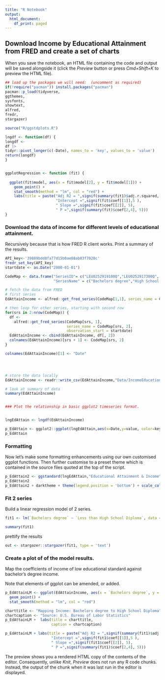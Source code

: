 ```yaml
---
title: "R Notebook"
output:
  html_document:
    df_print: paged
---
```


## Download Income by Educational Attainment from FRED and create a set of charts

When you save the notebook, an HTML file containing the code and output will be saved alongside it (click the *Preview* button or press *Cmd+Shift+K* to preview the HTML file).

```r
## load up the packages we will need:  (uncomment as required)
if(!require("pacman")) install.packages("pacman")
pacman::p_load(tidyverse,
ggthemes,
sysfonts,
showtext,
alfred,
fredr,
stargazer)

source("R/ggstdplots.R")

lngdf <- function(df) {
longdf <-
df |>
tidyr::pivot_longer(c(-Date), names_to = 'key', values_to = 'value')
return(longdf)
}


ggplotRegression <- function (fit) {
  
  ggplot(fit$model, aes(x = fit$model[2], y = fit$model[1])) + 
    geom_point() +
    stat_smooth(method = "lm", col = "red") +
    labs(title = paste("Adj R2 = ",signif(summary(fit1)$adj.r.squared, 5),
                       "Intercept =",signif(fit$coef[[1]],5 ),
                       " Slope =",signif(fit$coef[[2]], 5),
                       " P =",signif(summary(fit)$coef[2,4], 5)))
}


```

### Download the data of income for different levels of educational attainment.

Recursively because that is how FRED R client works. Print a summary of the results.

```r

API_key<-'39889bdd8fa77d15b0ae08ab03f7020c'
fredr_set_key(API_key)
startdate <- as.Date("2000-01-01")

CodeMap <- data.frame("SeriesID"= c("LEU0252919100Q","LEU0252917300Q",	"LEU0252916700Q"),
                      "SeriesName" = c("Bachelors degree","High School diploma only", "Less than High School Diploma"))

# fetch the data from FRED
# first series
EdAttainIncome <- alfred::get_fred_series(CodeMap[1,1], series_name = CodeMap[1,2], observation_start = startdate)

# then loop for other series, starting with second row
for(srs in 2:nrow(CodeMap)) {
  df <-
    alfred::get_fred_series(CodeMap[srs, 1],
                            series_name = CodeMap[srs, 2],
                            observation_start = startdate)
  EdAttainIncome <- cbind(EdAttainIncome, df[, 2])
  colnames(EdAttainIncome)[srs + 1] <- CodeMap[srs, 2]
}

colnames(EdAttainIncome)[1] <- "Date"




# store the data locally
EdAttainIncome <- readr::write_csv(EdAttainIncome,"Data/IncomeEducationalAttainment.csv")
```

```r
# look at summary of data
summary(EdAttainIncome)


### Plot the relationship in basic ggplot2 timeseries format.


lngEdAttain <- lngdf(EdAttainIncome)

p_EdAttain <- ggplot2::ggplot(lngEdAttain,aes(x=Date,y=value, color=key)) + geom_line()
p_EdAttain
```

### Formatting

Now let's make some formatting enhancements using our own customised ggplot functions. Then further customise to a preset theme which is contained in the source files quoted at the top of the script.

```r
p_EdAttain2 <- ggstandard(lngEdAttain,"Educational Attainment & Income","Source:  U.S. Bureau of Labor Statistics, HedgeAnalytics","5 years","US$ weekly")
p_EdAttain2
p_EdAttain2 + darktheme + theme(legend.position = 'bottom') + scale_color_HA_qualitative()
```

### Fit 2 series

Build a linear regression model of 2 series.

```r
fit1 <- lm(`Bachelors degree` ~ `Less than High School Diploma`, data = EdAttainIncome)

summary(fit1)


```
prettify the results

```r
out <- stargazer::stargazer(fit1, type = 'text')
```
### Create a plot of of the model results.

Map the coefficients of income of low educational standard against bachelor's degree income.

Note that elements of ggplot can be amended, or added.

```r
p_EdAttainLM <- ggplot(EdAttainIncome, aes(x = `Bachelors degree`, y = `Less than High School Diploma`)) + 
  geom_point() +
  stat_smooth(method = "lm", col = "red")

charttitle <- "Mapping Income: Bachelors degree to High School Diploma"
chartcaption <- "Source: U.S. Bureau of Labor Statistics"
p_EdAttainLM +  labs(title = charttitle,
                     caption = chartcaption) 

p_EdAttainLM + labs(title = paste("Adj R2 = ",signif(summary(fit1)$adj.r.squared, 5),
                     "Intercept =",signif(fit1$coef[[1]],5 ),
                     " Slope =",signif(fit1$coef[[2]], 5),
                     " P =",signif(summary(fit1)$coef[2,4], 5)))

```

The preview shows you a rendered HTML copy of the contents of the editor. Consequently, unlike *Knit*, *Preview* does not run any R code chunks. Instead, the output of the chunk when it was last run in the editor is displayed.
